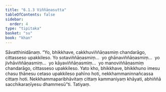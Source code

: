 ```yaml
---
title: "6.1.3 Viññāṇasutta"
tableOfContents: false
sidebar:
  order: 4
type: "tipitaka"
basket: "su"
book: "khan"
---
```



<DynamicBreadcrumb />

<Division number="324" book="khan" bookNo="13" page="194">

<Paragraph number="1097" book="khan">
Sāvatthinidānaṃ. “Yo, bhikkhave, cakkhuviññāṇasmiṃ chandarāgo, cittasseso upakkileso. Yo sotaviññāṇasmiṃ…  yo ghānaviññāṇasmiṃ…  yo jivhāviññāṇasmiṃ…  yo kāyaviññāṇasmiṃ…  yo manoviññāṇasmiṃ chandarāgo, cittasseso upakkileso. Yato kho, bhikkhave, bhikkhuno imesu chasu ṭhānesu cetaso upakkileso pahīno hoti, nekkhammaninnañcassa cittaṃ hoti. Nekkhammaparibhāvitaṃ cittaṃ kammaniyaṃ khāyati, abhiññā sacchikaraṇīyesu dhammesū”ti.

</Paragraph>
</Division>

<Paragraph number="1098" type="center" book="khan">
Tatiyaṃ.
</Paragraph>